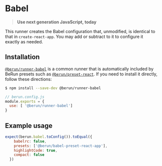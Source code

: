 # Babel

> **Use next generation JavaScript, today**

This runner creates the Babel configuration that, unmodified, is identical to that in `create-react-app`.  You may
add or subtract to it to configure it exactly as needed.

## Installation

[`@berun/runner-babel`](https://www.npmjs.com/package/@berun/runner-babel) is a common runner that is automatically
included by BeRun presets such as [`@berun/preset-react`](https://www.npmjs.com/package/@berun/preset-react).   If you 
need to install it directly, follow these directions:

```bash
$ npm install --save-dev @berun/runner-babel
```

```js
// berun.config.js
module.exports = {
  use: [ '@berun/runner-babel']
}
```

## Example usage

```js
expect(berun.babel.toConfig()).toEqual({
    babelrc: false,
    presets: ['@berun/babel-preset-react-app'],
    highlightCode: true,
    compact: false
  })
```